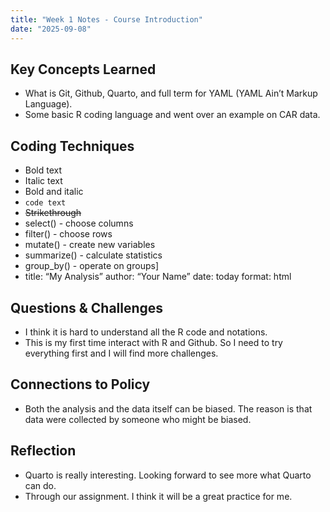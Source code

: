 ```yaml
---
title: "Week 1 Notes - Course Introduction"
date: "2025-09-08"
---
```


## Key Concepts Learned
- What is Git, Github, Quarto, and full term for YAML (YAML Ain't Markup Language). 
- Some basic R coding language and went over an example on CAR data.

## Coding Techniques
- Bold text
- Italic text
- Bold and italic
- `code text`
- ~~Strikethrough~~
- select() - choose columns
- filter() - choose rows
- mutate() - create new variables
- summarize() - calculate statistics
- group_by() - operate on groups]
-  title: "My Analysis" 
    author: "Your Name"
    date: today
    format: html

## Questions & Challenges
- I think it is hard to understand all the R code and notations.
- This is my first time interact with R and Github. So I need to try everything first and I will find more challenges.

## Connections to Policy
- Both the analysis and the data itself can be biased. The reason is that data were collected by someone who might be biased.

## Reflection
- Quarto is really interesting. Looking forward to see more what Quarto can do.
- Through our assignment. I think it will be a great practice for me. 
